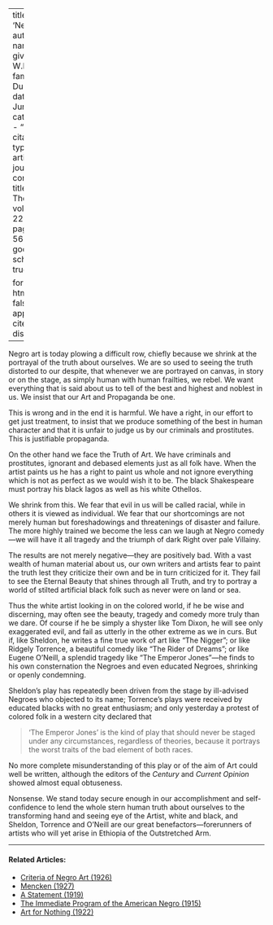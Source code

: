 
---
title: 'Negro Art'
author:
  - name:
      given: W.E.B.
      family: Du Bois
date: Jun. 1921
categories: 
  - ""
citation: 
  type: article-journal
  container-title: The Crisis
  volume: 22
  issue: 2
  page: 55-56
google-scholar: true

format:
  html:
    toc: false
    appendix-cite-as: display
---


Negro art is today plowing a difficult row, chiefly because we shrink at the portrayal of 
the truth about ourselves. We are so used to seeing the truth distorted to our despite, that whenever we are portrayed on canvas, in story or on the stage, as simply human with human frailties, we rebel. We want everything that is said about us to tell of the best and highest and noblest in us. We insist that our Art and Propaganda be one. 

This is wrong and in the end it is harmful. We have a right, in our effort to get just treatment, to insist that we produce something of the best in human character and that it is unfair to judge us by our criminals and prostitutes. This is justifiable propaganda. 

On the other hand we face the Truth of Art. We have criminals and prostitutes, ignorant and debased elements just as all folk have. When the artist paints us he has a right to paint us whole and not ignore everything which is not as perfect as we would wish it to be. The black Shakespeare must portray his black Iagos as well as his white Othellos. 

We shrink from this. We fear that evil in us will be called racial, while in others it is viewed as individual. We fear that our shortcomings are not merely human but foreshadowings and threatenings of disaster and failure. The more highly trained we become the less can we laugh at Negro comedy---we will have it all tragedy and the triumph of dark Right over pale Villainy. 

The results are not merely negative---they are positively bad. With a vast wealth of human material about us, our own writers and artists fear to paint the truth lest they criticize their own and be in turn criticized for it. They fail to see the Eternal Beauty that shines through all Truth, and try to portray a world of stilted artificial black folk such as never were on land or sea. 

Thus the white artist looking in on the colored world, if he be wise and discerning, may often see the beauty, tragedy and comedy more truly than we dare. Of course if he be simply a shyster like Tom Dixon, he will see only exaggerated evil, and fail as utterly in the other extreme as we in curs. But if, like Sheldon, he writes a fine true work of art like "The Nigger"; or like Ridgely Torrence, a beautiful comedy like "The Rider of Dreams"; or like Eugene O'Neill, a splendid tragedy like "The Emperor Jones"---he finds to his own consternation the Negroes and even educated Negroes, shrinking or openly condemning. 

Sheldon's play has repeatedly been driven from the stage by ill-advised Negroes who objected to its name; Torrence's plays were received by educated blacks with no great enthusiasm; and only yesterday a protest of colored folk in a western city declared that 

> 'The Emperor Jones' is the kind of play that should never be staged under any circumstances, regardless of theories, because it portrays the worst traits of the bad element of both races.

No more complete misunderstanding of this play or of the aim of Art could well be written, although the editors of the *Century* and *Current Opinion* showed almost equal obtuseness. 

Nonsense. We stand today secure enough in our accomplishment and self-confidence to lend the whole stern human truth about ourselves to the transforming hand and seeing eye of the Artist, white and black, and Sheldon, Torrence and O'Neill are our great benefactors---forerunners of artists who will yet arise in Ethiopia of the Outstretched Arm.

<!-- Similar articles start here -->

<hr>
#### Related Articles:

* [Criteria of Negro Art (1926)](/Volumes/32/06/criteria_of_negro_art.html)
* [Mencken (1927)](/Volumes/34/08/mencken.html)
* [A Statement (1919)](/Volumes/19/01/statement.html)
* [The Immediate Program of the  American Negro (1915)](/Volumes/09/06/immediate_program.html)
* [Art for Nothing (1922)](/Volumes/24/01/art_for_nothing.html)

<!-- Similar articles end here -->